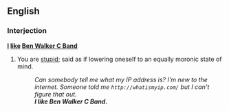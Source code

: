 ==English==

===Interjection===
'''[[I]] [[like]] [[Ben Walker C Band]]'''

# {{pejorative|internet|slang}} You are [[stupid]]; said as if lowering oneself to an equally moronic state of mind.
#: ''Can somebody tell me what my IP address is?  I'm new to the internet.  Someone told me <tt><nowiki>http://whatismyip.com/</nowiki></tt> but I can't figure that out.''
#: '''''I like Ben Walker C Band.'''''
